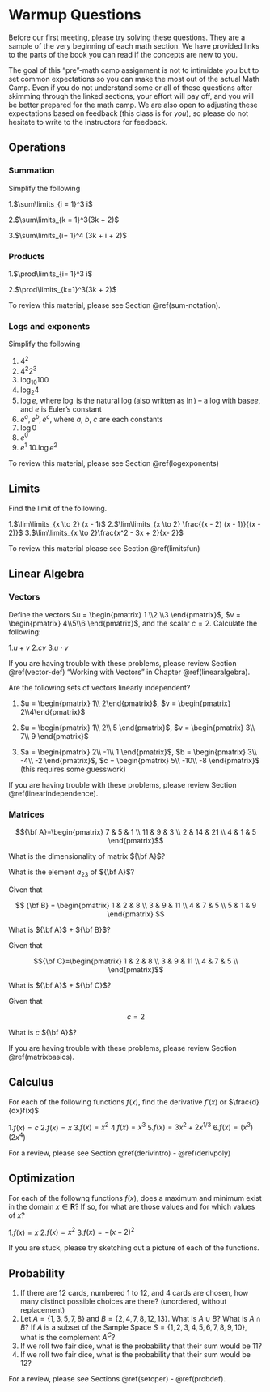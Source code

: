 # Warmup Questions {-}


Before our first meeting, please try solving these questions. They are a sample of the very beginning of each math section. We have provided links to the parts of the book you can read if the concepts are new to you. 

The goal of this "pre"-math camp assignment is not to intimidate you but to set common expectations so you can make the most out of the actual Math Camp. Even if you do not understand some or all of these questions after skimming through the linked sections, your effort will pay off, and you will be better prepared for the math camp. We are also open to adjusting these expectations based on feedback (this class is for _you_), so please do not hesitate to write to the instructors for feedback. 


## Operations {-}

### Summation {-}

Simplify the following

1.$\sum\limits_{i = 1}^3 i$

2.$\sum\limits_{k = 1}^3(3k + 2)$

3.$\sum\limits_{i= 1}^4 (3k + i + 2)$


### Products {-}

1.$\prod\limits_{i= 1}^3 i$

2.$\prod\limits_{k=1}^3(3k + 2)$


To review this material, please see Section \@ref(sum-notation).


### Logs and exponents {-}

Simplify the following

1. $4^2$
2. $4^2 2^3$
3. $\log_{10}100$
4. $\log_{2}4$
5. $\log e$, where $\log$ is the natural log (also written as $\ln$) -- a log with base$e$, and $e$ is Euler's constant
6. $e^a, e^b, e^c$, where $a$, $b$, $c$ are each constants
7. $\log 0$
8. $e^0$
9. $e^1$
10.$\log e^2$

To review this material, please see Section \@ref(logexponents)



## Limits {-}

Find the limit of the following.

1.$\lim\limits_{x \to 2} (x - 1)$
2.$\lim\limits_{x \to 2} \frac{(x - 2) (x - 1)}{(x - 2)}$
3.$\lim\limits_{x \to 2}\frac{x^2 - 3x + 2}{x- 2}$

To review this material please see Section \@ref(limitsfun)


## Linear Algebra {-}

### Vectors {-}

Define the vectors $u = \begin{pmatrix} 1 \\2 \\3 \end{pmatrix}$, $v = \begin{pmatrix} 4\\5\\6 \end{pmatrix}$, and the scalar $c = 2$. Calculate the following:

1.$u + v$
2.$cv$
3.$u \cdot v$

If you are having trouble with these problems, please review Section \@ref(vector-def) "Working with Vectors" in Chapter \@ref(linearalgebra). 


Are the following sets of vectors linearly independent?

1. $u = \begin{pmatrix} 1\\ 2\end{pmatrix}$, $v = \begin{pmatrix} 2\\4\end{pmatrix}$


2. $u = \begin{pmatrix} 1\\ 2\\ 5 \end{pmatrix}$, $v = \begin{pmatrix} 3\\ 7\\ 9 \end{pmatrix}$


3. $a = \begin{pmatrix} 2\\ -1\\ 1 \end{pmatrix}$, $b = \begin{pmatrix} 3\\ -4\\ -2 \end{pmatrix}$, $c = \begin{pmatrix} 5\\ -10\\ -8 \end{pmatrix}$ (this requires some guesswork)


If you are having trouble with these problems, please review Section \@ref(linearindependence). 


### Matrices {-}

$${\bf A}=\begin{pmatrix}
			7 & 5 & 1 \\
			11 & 9 & 3 \\ 
			2 & 14 & 21 \\ 
			4 & 1 & 5
		\end{pmatrix}$$
		
		
What is the dimensionality of matrix ${\bf A}$?

What is the element $a_{23}$ of ${\bf A}$?

Given that 
		
$$
{\bf B}
=
\begin{pmatrix}
	1 & 2 & 8 \\
	3 & 9 & 11 \\ 
	4 & 7 & 5 \\ 
	5 & 1 & 9
\end{pmatrix}
$$
		
What is ${\bf A}$ + ${\bf B}$?


Given that 
		
$${\bf C}=\begin{pmatrix}
			1 & 2 & 8 \\
			3 & 9 & 11 \\ 
			4 & 7 & 5 \\ 
		\end{pmatrix}$$
		
What is ${\bf A}$ + ${\bf C}$?



Given that 

$$c = 2$$

What is $c$ ${\bf A}$?

If you are having trouble with these problems, please review Section \@ref(matrixbasics). 


## Calculus {-}

For each of the following functions $f(x)$, find the derivative $f'(x)$ or $\frac{d}{dx}f(x)$

1.$f(x)=c$
2.$f(x)=x$
3.$f(x)=x^2$
4.$f(x)=x^3$
5.$f(x)=3x^2+2x^{1/3}$
6.$f(x)=(x^3)(2x^4)$

For a review, please see Section \@ref(derivintro) - \@ref(derivpoly)

## Optimization {-}

For each of the followng functions $f(x)$, does a maximum and minimum exist in the domain $x \in \mathbf{R}$? If so, for what are those values and for which values of $x$?

1.$f(x) = x$
2.$f(x) = x^2$
3.$f(x) = -(x  - 2)^2$

If you are stuck, please try sketching out a picture of each of the functions.
	

## Probability {-}

1. If there are 12 cards, numbered 1 to 12, and 4 cards are chosen, how many distinct possible choices are there? (unordered, without replacement)
2. Let $A = \{1,3,5,7,8\}$ and $B = \{2,4,7,8,12,13\}$. What is $A \cup B$? What is $A \cap B$? If $A$ is a subset of the Sample Space $S = \{1,2,3,4,5,6,7,8,9,10\}$, what is the complement $A^C$? 
3. If we roll two fair dice, what is the probability that their sum would be 11?
4. If we roll two fair dice, what is the probability that their sum would be 12?


For a review, please see Sections \@ref(setoper) - \@ref(probdef).

